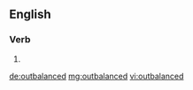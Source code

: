==English==

===Verb===
{{head|en|verb form}}

# {{en-past of|outbalance}}

[[de:outbalanced]]
[[mg:outbalanced]]
[[vi:outbalanced]]